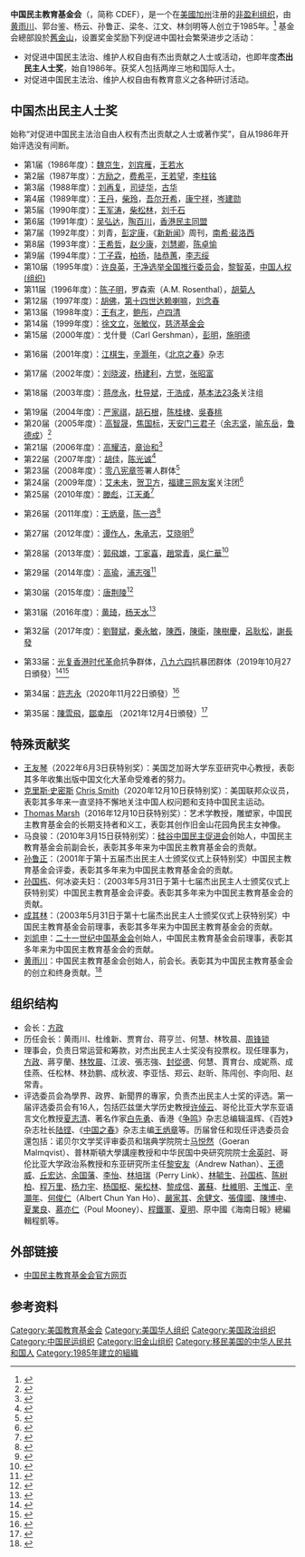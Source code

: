 '''中国民主教育基金会'''（{{lang-en|'''Chinese Democracy Education Foundation'''}}，简称 CDEF），是一个在[[美國|美國]][[加州|加州]]注册的[[非盈利组织|非盈利组织]]，由[[黄雨川|黄雨川]]、郭台鉴、杨云、孙鲁正、梁冬、江文、林剑明等人创立于1985年。<ref>{{cite news | url = http://beijingspring.com/bj2/1996/290/2003126153804.htm | title = 民主理念的传播者--访黄雨川先生 | publisher = 北京之春 | author = 亚衣 | date = 2003-01-26 | accessdate = 2013-10-02 | archive-date = 2020-10-20 | archive-url = https://web.archive.org/web/20201020163446/http://beijingspring.com/bj2/1996/290/2003126153804.htm | dead-url = no }}</ref> 基金会總部設於[[舊金山|舊金山]]，设置奖金奖励下列促进中国社会繁荣进步之活动：
*对促进中国民主法治、维护人权自由有杰出贡献之人士或活动，也即年度'''杰出民主人士奖'''，始自1986年。获奖人包括两岸三地和国际人士。
*对促进中国民主法治、维护人权自由有教育意义之各种研讨活动。

== 中国杰出民主人士奖 ==
始称“对促进中国民主法治自由人权有杰出贡献之人士或著作奖”，自从1986年开始评选没有间断。

*第1届（1986年度）：[[魏京生|魏京生]]，[[刘宾雁|刘宾雁]]，[[王若水|王若水]]
*第2届（1987年度）：[[方励之|方励之]]，[[费希平|费希平]]，[[王若望|王若望]]，[[李柱铭|李柱铭]]
*第3届（1988年度）：[[刘再复|刘再复]]，[[司徒华|司徒华]]，[[古华|古华]]
*第4届（1989年度）：[[王丹|王丹]]，[[柴玲|柴玲]]，[[吾尔开希|吾尔开希]]，[[康宁祥|康宁祥]]，[[岑建勋|岑建勋]]
*第5届（1990年度）：[[王军涛|王军涛]]，[[柴松林|柴松林]]，[[刘千石|刘千石]]
*第6届（1991年度）：[[吴弘达|吴弘达]]，[[陶百川|陶百川]]，[[香港民主同盟|香港民主同盟]]
*第7届（1992年度）：刘青，[[彭定康|彭定康]]，《[[新新闻|新新闻]]》周刊，[[南希·裴洛西|南希·裴洛西]]
*第8届（1993年度）：[[王希哲|王希哲]]，[[赵少康|赵少康]]，[[刘慧卿|刘慧卿]]，[[陈卓愉|陈卓愉]]
*第9届（1994年度）：[[丁子霖|丁子霖]]，[[柏扬|柏扬]]，[[陆恭蕙|陆恭蕙]]，[[李志绥|李志绥]]
*第10届（1995年度）：[[许良英|许良英]]，[[干净选举全国推行委员会|干净选举全国推行委员会]]，[[黎智英|黎智英]]，[[中国人权_(组织)|中国人权 (组织)]]
*第11届（1996年度）：[[陈子明|陈子明]]，罗森索（A.M. Rosenthal），[[胡菊人|胡菊人]]
*第12届（1997年度）：[[胡佛|胡佛]]，[[第十四世达赖喇嘛|第十四世达赖喇嘛]]，[[刘念春|刘念春]]
*第13届（1998年度）：[[王有才|王有才]]，[[鲍彤|鲍彤]]，[[卢四清|卢四清]]
*第14届（1999年度）：[[徐文立|徐文立]]，[[张敏仪|张敏仪]]，[[慈济基金会|慈济基金会]]
*第15届（2000年度）：戈什曼（Carl Gershman），[[彭明|彭明]]，[[施明德|施明德]]

*第16届（2001年度）：[[江棋生|江棋生]]，[[辛灏年|辛灏年]]，《[[北京之春|北京之春]]》杂志

*第17届（2002年度）：[[刘晓波|刘晓波]]，[[杨建利|杨建利]]，[[方觉|方觉]]，[[张昭富|张昭富]]

*第18届（2003年度）：[[蒋彦永|蒋彦永]]，[[杜导斌|杜导斌]]，[[于浩成|于浩成]]，[[基本法23条|基本法23条]]关注组

*第19届（2004年度）：[[严家祺|严家祺]]，[[胡石根|胡石根]]，[[陈桂棣|陈桂棣]]、[[吳春桃|吳春桃]]
*第20届（2005年度）：[[高智晟|高智晟]]，[[焦国标|焦国标]]，[[天安门三君子|天安门三君子]]（[[余志坚|余志坚]]，[[喻东岳|喻东岳]]，[[鲁德成|鲁德成]]）<ref>{{cite news | url = http://www.voachinese.com/content/a-21-w2006-09-24-voa32-63134547/1054612.html | title = 高智晟焦国标等获民主教育基金奖 | publisher = VOA | date = 2006-09-23 | accessdate = 2013-10-02 | archive-date = 2016-06-25 | archive-url = https://web.archive.org/web/20160625163815/http://www.voachinese.com/content/a-21-w2006-09-24-voa32-63134547/1054612.html | dead-url = no }}</ref>
*第21届（2006年度）：[[高耀洁|高耀洁]]，[[章诒和|章诒和]]<ref>{{cite news | url = http://gb.news.sina.com/int/sinchewdaily/105-103-102-101/2007-09-29/20292354005.html | title = 中国国高耀洁章诒和获民主奖11月三藩市颁奖 | publisher = 北美新浪网 | date = 2007-09-29 | accessdate = 2013-10-02 | archive-date = 2013-10-05 | archive-url = https://web.archive.org/web/20131005020700/http://gb.news.sina.com/int/sinchewdaily/105-103-102-101/2007-09-29/20292354005.html | dead-url = yes }}</ref>
*第22届（2007年度）：[[胡佳_(社會活動家)|胡佳]]，[[陈光诚|陈光诚]]<ref>{{cite news | url = http://gb.news.sina.com/us/singtao/104-103-102-106/2008-10-26/05103382297.html | title = 陈光诚和胡佳 获杰出民主人士奖 | publisher = 北美新浪网 | date = 2008-10-26 | accessdate = 2013-10-02 | archive-date = 2013-10-04 | archive-url = https://web.archive.org/web/20131004224053/http://gb.news.sina.com/us/singtao/104-103-102-106/2008-10-26/05103382297.html | dead-url = yes }}</ref>
*第23届（2008年度）：[[零八宪章|零八宪章]]签署人群体<ref>{{cite news | url = http://www.voachinese.com/content/charter-08-20091102-68529407/1007191.html | title = 零八宪章签署人集体获“中国杰出民主人士奖” | publisher = VOA | date = 2009-11-01 | accessdate = 2013-10-02 | archive-date = 2015-06-12 | archive-url = https://web.archive.org/web/20150612062848/http://www.voachinese.com/content/charter-08-20091102-68529407/1007191.html | dead-url = no }}</ref>
*第24届（2009年度）：[[艾未未|艾未未]]，[[贺卫方|贺卫方]]，[[福建三网友案|福建三网友案]]关注团<ref>{{cite news | url = http://www.rfa.org/mandarin/yataibaodao/ai-11082010102427.html | title = 艾未未、贺卫方、福建网友关注群获“中国杰出民主人士”奖 | publisher = RFA | date = 2010-11-08 | accessdate = 2013-10-02 | archive-date = 2019-05-11 | archive-url = https://web.archive.org/web/20190511130728/https://www.rfa.org/mandarin/yataibaodao/ai-11082010102427.html | dead-url = no }}</ref>
*第25届（2010年度）：[[滕彪|滕彪]]，[[江天勇|江天勇]]<ref>{{cite news | url = http://www.rfa.org/mandarin/yataibaodao/j-09022011094339.html | title = 江天勇、滕彪获选“中国杰出民主人士 | publisher = RFA | date = 2011-09-02 | accessdate = 2013-10-02 | archive-date = 2019-05-13 | archive-url = https://web.archive.org/web/20190513102109/https://www.rfa.org/mandarin/yataibaodao/j-09022011094339.html | dead-url = no }}</ref>

*第26届（2011年度）：[[王炳章|王炳章]]，[[陈一咨|陈一咨]]<ref>{{cite news | url = http://www.rfa.org/mandarin/yataibaodao/ck-05212012095734.html | title = 王炳章、陈一谘获2011年度“中国杰出民主人士”奖 | publisher = RFA | date = 2012-05-21 | accessdate = 2013-10-02 | archive-date = 2020-10-31 | archive-url = https://web.archive.org/web/20201031043120/https://www.rfa.org/mandarin/yataibaodao/ck-05212012095734.html/ | dead-url = no }}</ref>

*第27届（2012年度）：[[谭作人|谭作人]]，[[朱承志|朱承志]]，[[艾晓明|艾晓明]]<ref>{{cite news | url = http://www.rfa.org/mandarin/yataibaodao/renquanfazhi/ck-09302013093647.html | title = “中国杰出民主人士”颁奖典礼于美国旧金山中国城举行 | publisher = RFA | date = 2013-09-30 | accessdate = 2013-10-02 | archive-date = 2014-07-02 | archive-url = https://web.archive.org/web/20140702093742/http://www.rfa.org/mandarin/yataibaodao/renquanfazhi/ck-09302013093647.html | dead-url = no }}</ref>

*第28届（2013年度）：[[郭飛雄|郭飛雄]]，[[丁家喜|丁家喜]]，[[趙常青|趙常青]]，[[吳仁華|吳仁華]]<ref>{{cite news | url = http://www.rfa.org/mandarin/yataibaodao/renquanfazhi/ck-09192014114927.html | title = 郭飞雄、吴仁华、丁家喜、赵常青获选“中国杰出民主人士” | publisher = RFA | date = 2014-09-19 | accessdate = 2016-12-16 | archive-date = 2019-05-11 | archive-url = https://web.archive.org/web/20190511053530/https://www.rfa.org/mandarin/yataibaodao/renquanfazhi/ck-09192014114927.html | dead-url = no }}</ref>

*第29届（2014年度）：[[高瑜|高瑜]]，[[浦志强|浦志强]]<ref>{{cite news | url = http://www.rfa.org/mandarin/yataibaodao/renquanfazhi/ck-09212015094746.html | title = 高瑜、浦志强获“中国民主教育基金会”评选为“中国杰出民主人士” | publisher = RFA | date = 2015-09-21 | accessdate = 2016-12-16 | archive-date = 2019-05-11 | archive-url = https://web.archive.org/web/20190511163505/https://www.rfa.org/mandarin/yataibaodao/renquanfazhi/ck-09212015094746.html | dead-url = no }}</ref>

*第30届（2015年度）：[[唐荆陵|唐荆陵]]<ref>{{cite news | url = http://www.rfa.org/mandarin/yataibaodao/renquanfazhi/ck-12012016101941.html | title = “唐荆陵的妻子汪艳芳：唐荆陵获“中国杰出民主人士”奖，证明唐荆陵所做的事情是正义的 | publisher = RFA | date = 2016-12-01 | accessdate = 2016-12-16 | archive-date = 2019-05-11 | archive-url = https://web.archive.org/web/20190511220823/https://www.rfa.org/mandarin/yataibaodao/renquanfazhi/ck-12012016101941.html | dead-url = no }}</ref>

*第31届（2016年度）：[[黄琦|黄琦]]，[[杨同彦|杨天水]]<ref>{{cite news | url = http://www.rfa.org/mandarin/yataibaodao/renquanfazhi/ck-11212017103154.html | title = “中国民主教育基金会”追授杨天水和授予黄琦为“中国杰出民主人士” | publisher = RFA | date = 2017-11-21 | accessdate = 2017-12-19 | archive-date = 2020-10-21 | archive-url = https://web.archive.org/web/20201021205312/https://www.rfa.org/mandarin/yataibaodao/renquanfazhi/ck-11212017103154.html | dead-url = no }}</ref>

*第32届（2017年度）：[[劉賢斌|劉賢斌]]，[[秦永敏|秦永敏]]，[[陳西|陳西]]，[[陈卫_(遂宁)|陳衛]]，[[陳樹慶|陳樹慶]]，[[呂耿松|呂耿松]]，[[謝長發|謝長發]]

*第33届：[[光复香港时代革命|光复香港时代革命]]抗争群体，[[八九六四|八九六四]]抗暴团群体（2019年10月27日頒發）<ref>{{cite news | url = http://www.voachinese.com/a/the-33rd-outstanding-chinese-democracy-advocates-awars-held-in-san-francisco/5142793.html | title = “中国杰出民主人士奖”旧金山揭晓，陆港抗暴团体获奖 | publisher = VOA | date = 2019-11-12 | accessdate = 2019-11-12 | archive-date = 2020-10-21 | archive-url = https://web.archive.org/web/20201021194717/https://www.voachinese.com/a/the-33rd-outstanding-chinese-democracy-advocates-awars-held-in-san-francisco/5142793.html | dead-url = no }}</ref><ref>{{cite news | url = https://www.chinesepen.org/blog/archives/126853 | title = 宋永毅：《“六四”抗暴者法庭档案》导读： 一个不应当被遗忘和冷落的六四民主运动的重要群体 | publisher = ICPC | date = 2019-11-13 | accessdate = 2019-11-13 | archive-date = 2020-10-27 | archive-url = https://web.archive.org/web/20201027203123/https://www.chinesepen.org/blog/archives/126853 | dead-url = no }}</ref>

*第34届：[[許志永|許志永]]（2020年11月22日頒發）<ref>{{cite news | url = https://www.rfa.org/mandarin/yataibaodao/renquanfazhi/sc-11242020125720.html | title = 许志永获中国民主教育基金会颁发第34届“中国杰出民主人士奖” | publisher = RFA | date = 2020-11-24 | accessdate = 2021-12-07 | archive-date = 2021-12-07 | archive-url = https://web.archive.org/web/20211207053820/https://www.rfa.org/mandarin/yataibaodao/renquanfazhi/sc-11242020125720.html | dead-url = no }}</ref>

*第35届：[[陳雲飛|陳雲飛]]，[[鄒幸彤|鄒幸彤]] （2021年12月4日頒發）<ref>{{cite news | url = https://www.rfi.fr/cn/%E4%B8%93%E6%A0%8F%E6%A3%80%E7%B4%A2/%E7%BE%8E%E5%9B%BD%E4%B8%93%E6%A0%8F/20211206-%E4%B8%AD%E5%9B%BD%E6%B0%91%E8%BF%90%E4%B8%80%E9%9D%A2%E4%B8%8D%E5%80%92%E7%9A%84%E6%97%97%E5%B8%9C-%E6%97%A7%E9%87%91%E5%B1%B1-%E4%B8%AD%E5%9B%BD%E6%B0%91%E4%B8%BB%E6%95%99%E8%82%B2%E5%9F%BA%E9%87%91%E4%BC%9A-35%E5%91%A8%E5%B9%B4 | title = 中国民运一面不倒的旗帜——旧金山“中国民主教育基金会”35周年 | publisher = RFI | date = 2021-12-06 | accessdate = 2021-12-07 | archive-date = 2021-12-16 | archive-url = https://web.archive.org/web/20211216073548/https://www.rfi.fr/cn/%E4%B8%93%E6%A0%8F%E6%A3%80%E7%B4%A2/%E7%BE%8E%E5%9B%BD%E4%B8%93%E6%A0%8F/20211206-%E4%B8%AD%E5%9B%BD%E6%B0%91%E8%BF%90%E4%B8%80%E9%9D%A2%E4%B8%8D%E5%80%92%E7%9A%84%E6%97%97%E5%B8%9C-%E6%97%A7%E9%87%91%E5%B1%B1-%E4%B8%AD%E5%9B%BD%E6%B0%91%E4%B8%BB%E6%95%99%E8%82%B2%E5%9F%BA%E9%87%91%E4%BC%9A-35%E5%91%A8%E5%B9%B4 | dead-url = no }}</ref>

==特殊贡献奖==
*[[王友琴|王友琴]]（2022年6月3日获特别奖）：美国芝加哥大学东亚研究中心教授，表彰其多年收集出版中国文化大革命受难者的努力。
*[[克里斯·史密斯|克里斯·史密斯]] [[Chris_Smith|Chris Smith]]（2020年12月10日获特别奖）：美国联邦众议员，表彰其多年来一直坚持不懈地关注中国人权问题和支持中国民主运动。
*[[Thomas_Marsh|Thomas Marsh]]（2016年12月10日获特别奖）：艺术学教授，雕塑家，中国民主教育基金会的长期支持者和义工，表彰其创作旧金山花园角民主女神像。
*马良骏：（2010年3月15日获特别奖）：[[硅谷中国民主促进会|硅谷中国民主促进会]]创始人，中国民主教育基金会前副会长，表彰其多年来为中国民主教育基金会的贡献。
*[[孙鲁正|孙鲁正]]：（2001年于第十五届杰出民主人士颁奖仪式上获特别奖）中国民主教育基金会评委，表彰其多年来为中国民主教育基金会的贡献。
*[[孫國棟_(教授)|孙国栋]]、何冰姿夫妇：（2003年5月31日于第十七届杰出民主人士颁奖仪式上获特别奖）中国民主教育基金会评委。表彰其多年来为中国民主教育基金会的贡献。
*[[成其林|成其林]]：（2003年5月31日于第十七届杰出民主人士颁奖仪式上获特别奖）中国民主教育基金会前理事，表彰其多年来为中国民主教育基金会的贡献。
*[[刘凯申|刘凯申]]：[[二十一世纪中国基金会|二十一世纪中国基金会]]创始人，中国民主教育基金会前理事，表彰其多年来为中国民主教育基金会的贡献。
*[[黄雨川|黄雨川]]：中国民主教育基金会创始人，前会长。表彰其为中国民主教育基金会的创立和终身贡献。<ref>{{cite news | url = http://beijingspring.com/bj2/1998/420/20031212164332.htm | title = 悼念黄雨川 | publisher = beijingspring | date = 2003-12-12 | accessdate = 2016-12-16 | archive-date = 2020-10-20 | archive-url = https://web.archive.org/web/20201020163711/http://beijingspring.com/bj2/1998/420/20031212164332.htm | dead-url = no }}</ref>

==组织结构==
*会长：[[方政|方政]]
*历任会长：黄雨川、杜维新、贾育台、蒋亨兰、何慧、林牧晨、[[周锋锁|周锋锁]]
*理事会，负责日常运营和筹款，对杰出民主人士奖没有投票权。现任理事为，[[方政|方政]]、蔣亨蘭、[[林牧晨|林牧晨]]、江波、張志強、[[封從德|封從德]]、何慧、賈育台、成妮燕、成佳燕、任松林、林劲鹏、成秋波、李亚恬、郑云、赵昕、陈闯创、李向阳、赵常青。
*评选委员会為學界、政界、新聞界的專家，负责杰出民主人士奖的评选。第一届评选委员会有16人，包括匹兹堡大学历史教授[[许倬云|许倬云]]、哥伦比亚大学东亚语言文化教授[[夏志清|夏志清]]、著名作家[[白先勇|白先勇]]、香港《[[争鸣|争鸣]]》杂志总编辑温辉、《百姓》杂志社长[[陆铿|陆铿]]、《[[中国之春|中国之春]]》杂志主编[[王炳章|王炳章]]等。历届曾任和现任评选委员会還包括：诺贝尔文学奖评审委员和瑞典学院院士[[马悦然|马悦然]]（Goeran Malmqvist）、普林斯頓大學講座教授和中华民国中央研究院院士[[余英时|余英时]]、哥伦比亚大学政治系教授和东亚研究所主任[[黎安友|黎安友]]（Andrew Nathan）、[[王德威|王德威]]、[[丘宏达|丘宏达]]、[[余国藩|余国藩]]、[[李怡|李怡]]、[[林培瑞|林培瑞]]（Perry Link）、[[林毓生|林毓生]]、[[孙国栋|孙国栋]]、[[陈树柏|陈树柏]]、[[程万里|程万里]]、[[杨力宇|杨力宇]]、[[杨国枢|杨国枢]]、[[柴松林|柴松林]]、[[黎成信|黎成信]]、[[叢蘇|叢蘇]]、[[杜維明|杜維明]]、[[王惟正|王惟正]]、[[辛灝年|辛灝年]]、[[何俊仁|何俊仁]]（Albert Chun Yan Ho）、[[嚴家其|嚴家其]]、[[余健文|余健文]]、[[張偉國|張偉國]]、[[陳博中|陳博中]]、[[夏業良|夏業良]]、[[慕亦仁|慕亦仁]]（Poul Mooney）、[[程鐵軍|程鐵軍]]、[[夏明_(1965年)|夏明]]、原中國《海南日報》總編輯程凱等。

==外部链接==
*[http://www.cdef.org/ 中国民主教育基金会官方网页]{{Wayback|url=http://www.cdef.org/ |date=20201112035523 }}

==参考资料== 
{{Reflist}}

[[Category:美国教育基金会|Category:美国教育基金会]]
[[Category:美国华人组织|Category:美国华人组织]]
[[Category:美国政治组织|Category:美国政治组织]]
[[Category:中国民运组织|Category:中国民运组织]]
[[Category:旧金山组织|Category:旧金山组织]]
[[Category:移民美国的中华人民共和国人|Category:移民美国的中华人民共和国人]]
[[Category:1985年建立的組織|Category:1985年建立的組織]]